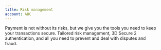 ```yaml
---
title: Risk management
account: ABC
---
```


Payment is not without its risks, but we give you the tools you need to keep your transactions secure. Tailored risk management, 3D Secure 2 authentication, and all you need to prevent and deal with disputes and fraud.





